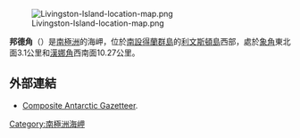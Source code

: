 [[Image:Livingston-Island-location-map.png|thumb]]

'''邦德角'''（{{lang-en|Bond Point}}）是[[南極洲|南極洲]]的海岬，位於[[南設得蘭群島|南設得蘭群島]]的[[利文斯頓島|利文斯頓島]]西部，處於[[象角|象角]]東北面3.1公里和[[漢娜角|漢娜角]]西南面10.27公里。

==外部連結==
*[http://data.aad.gov.au/aadc/gaz/scar/ Composite Antarctic Gazetteer].

{{Antarctica-geo-stub}}
[[Category:南極洲海岬|Category:南極洲海岬]]